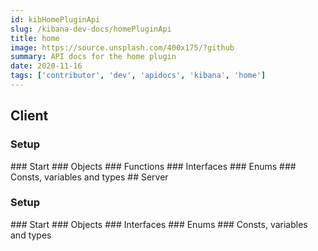 ```yaml
---
id: kibHomePluginApi
slug: /kibana-dev-docs/homePluginApi
title: home
image: https://source.unsplash.com/400x175/?github
summary: API docs for the home plugin
date: 2020-11-16
tags: ['contributor', 'dev', 'apidocs', 'kibana', 'home']
---
```



## Client

### Setup
<DocDefinitionList data={[homeObj.client.setup]}/>
### Start
<DocDefinitionList data={[homeObj.client.start]}/>
### Objects
<DocDefinitionList data={homeObj.client.objects}/>
### Functions
<DocDefinitionList data={homeObj.client.functions}/>
### Interfaces
<DocDefinitionList data={homeObj.client.interfaces}/>
### Enums
<DocDefinitionList data={homeObj.client.enums}/>
### Consts, variables and types
<DocDefinitionList data={homeObj.client.misc}/>
## Server

### Setup
<DocDefinitionList data={[homeObj.server.setup]}/>
### Start
<DocDefinitionList data={[homeObj.server.start]}/>
### Objects
<DocDefinitionList data={homeObj.server.objects}/>
### Interfaces
<DocDefinitionList data={homeObj.server.interfaces}/>
### Enums
<DocDefinitionList data={homeObj.server.enums}/>
### Consts, variables and types
<DocDefinitionList data={homeObj.server.misc}/>
